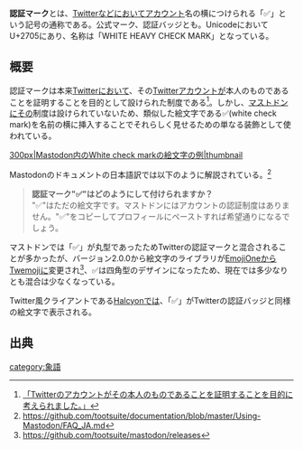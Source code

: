 {{Infobox word
| Name          = ✅
| Hinshi        = なし
}}'''認証マーク'''とは、[[Twitter]]などにおいて[[アカウント]]名の横につけられる「✅」という記号の通称である。公式マーク、認証バッジとも。UnicodeにおいてU+2705にあり、名称は「WHITE HEAVY CHECK MARK」となっている。

== 概要 ==
認証マークは本来[[Twitter]]において、その[[Twitter]][[アカウント]]が本人のものであることを証明することを目的として設けられた制度である<ref>[https://blog.twitter.com/official/ja_jp/a/ja/2016/0720verified.html 「Twitterのアカウントがその本人のものであることを証明することを目的に考えられました。」]</ref>。しかし、[[マストドン]]にその制度は設けられていないため、類似した絵文字である✅(white check mark)を名前の横に挿入することでそれらしく見せるための単なる装飾として使われている。

[[ファイル:認証マーク.png|300px|Mastodon内のWhite check markの絵文字の例|thumbnail]]

Mastodonのドキュメントの日本語訳では以下のように解説されている。<ref>https://github.com/tootsuite/documentation/blob/master/Using-Mastodon/FAQ_JA.md</ref>
<blockquote>
'''認証マーク"✅"はどのようにして付けられますか？'''<br />
"✅"はただの絵文字です。マストドンにはアカウントの認証制度はありません。"✅"をコピーしてプロフィールにペーストすれば希望通りになるでしょう。
</blockquote>

マストドンでは「✅」が丸型であったためTwitterの認証マークと混合されることが多かったが、バージョン2.0.0から絵文字のライブラリが[[EmojiOne]]から[[Twemoji]]に変更され<ref>https://github.com/tootsuite/mastodon/releases</ref>、✅は四角型のデザインになったため、現在では多少なりとも混合は少なくなっている。

Twitter風クライアントである[[Halcyon]]では、「✅」がTwitterの認証バッジと同様の絵文字で表示される。
== 出典 ==
<references/>

[[category:象語]]
{{DEFAULTSORT:にんしょうまあく}}